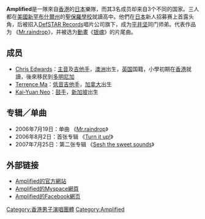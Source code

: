 {{Infobox entertainer
| name = Amplified
| Background = group_or_band
| Img = 
| Img_capt = 
| Origin = [[香港|香港]]
| 音樂類型 = [[搖滾|搖滾]]
| 活躍年代 = 2006年至2008年
| 職業 = [[搖滾樂隊|搖滾樂隊]]
| Label = [[DefSTAR_Records|DefSTAR Records]]([[日本新力音樂|日本新力音樂]]旗下公司)
| URL = {{URL|http://www.amplified-net.jp/}}
| Current_members = [[Chris_Edwards|Chris Edwards]]<br />[[T-ma|Terrence Ma]]<br />[[Kai-Yuan_Neo|Kai-Yuan Neo]]
}}
'''Amplified'''是一隊來自[[香港|香港]]的[[日本|日本]]樂隊，而其3名成员却来自3个不同的国家。三人都在[[美國|美國]][[新罕布殊爾州|新罕布什爾州]]的[[聖保羅學校_(新罕布夏州)|聖保羅學校]]就讀高中。他們在[[日本|日本]]新人招募赛上首露头角，后被招入[[DefSTAR_Records|DefSTAR Records]]唱片公司旗下，成为[[平井坚|平井坚]]同门师弟。代表作品为 《[[Mr.raindrop|Mr.raindrop]]》，并被选为[[動畫|動畫]]《[[銀魂_(動畫)|银魂]]》的片尾曲。

== 成员 ==

* [[Chris_Edwards|Chris Edwards]]：[[主音|主音]]及[[吉他手|吉他手]]，[[澳洲|澳洲]]出生，[[英国|英国]]国籍，小學初期在[[香港|香港]]就讀，後來移民到[[多明尼加共和國|多明尼加]]
* [[T-ma|Terrence Ma]]：[[低音吉他手|低音吉他手]]，[[加拿大|加拿大]]出生
* [[Kai-Yuan_Neo|Kai-Yuan Neo]]：[[鼓手|鼓手]]，[[新加坡|新加坡]]出生

== 专辑／单曲 ==

* 2006年7月19日：单曲 《[[Mr.raindrop|Mr.raindrop]]》 
* 2006年8月2日：首张专辑 《[[Turn_it_up!|Turn it up!]]》
* 2007年7月25日：第二张专辑 《[[Sesh_the_sweet_sounds|Sesh the sweet sounds]]》

== 外部链接 ==
* [http://www.amplified-net.jp/ Amplified的官方網站]{{Wayback|url=http://www.amplified-net.jp/ |date=20080812010838 }}
* [http://www.myspace.com/rockamplified Amplified的Myspace網頁]{{Wayback|url=http://www.myspace.com/rockamplified |date=20120309130124 }}
* [http://hs.facebook.com/pages/Amplified/8940105378 Amplified的Facebook網页]{{Wayback|url=http://hs.facebook.com/pages/Amplified/8940105378 |date=20190919032612 }}

[[Category:香港男子演唱團體|Category:香港男子演唱團體]]
[[Category:Amplified|Category:Amplified]]
